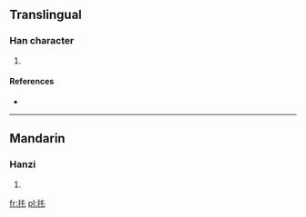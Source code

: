 ==Translingual==

===Han character===
{{Han char|rn=64|rad=手|as=03|sn=6|four=5501<sub>0</sub>|canj=手手山 (QQU)}}

# {{defn|Han|sort=手03}}

====References====
* {{Han ref|kx=0418.120|dkj=11812|dj=0765.070|hdz=31831.010|uh=6265|ud=25189|bh=C9EC|bd=51692}}

----

==Mandarin==

===Hanzi===
{{cmn-hanzi|pin=[[tuō]] ([[tuo1]])|wg=t'o<sup>1</sup>}}

# {{defn|Mandarin|sort=手03}}

[[fr:扥]]
[[pl:扥]]
